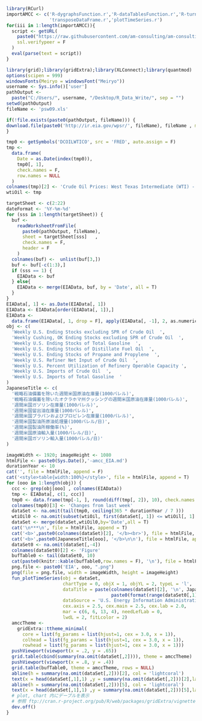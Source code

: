 ```r
library(RCurl)
importAMCC <- c('R-dygraphsFunction.r','R-dataTablesFunction.r','R-turningPoint.r',
                'transposeDataFrame.r','plotTimeSeries.r')
for(iii in 1:length(importAMCC)){
  script <- getURL(
    paste0("https://raw.githubusercontent.com/am-consulting/am-consulting.github.io/master/",importAMCC[iii]),
    ssl.verifypeer = F
  )
  eval(parse(text = script))
}
```

```r
library(grid);library(gridExtra);library(XLConnect);library(quantmod)
options(scipen = 999)
windowsFonts(Meiryo = windowsFont("Meiryo"))
username <- Sys.info()['user']
pathOutput <-
  paste("C:/Users/", username, "/Desktop/R_Data_Write/", sep = "")
setwd(pathOutput)
fileName <- 'psw09.xls'
```

```r
if(!file.exists(paste0(pathOutput, fileName))) {
download.file(paste0('http://ir.eia.gov/wpsr/', fileName), fileName , mode = "wb")
}
```

```r
tmp0 <- getSymbols('DCOILWTICO', src = 'FRED', auto.assign = F)
tmp <-
  data.frame(
    Date = as.Date(index(tmp0)),
    tmp0[, 1],
    check.names = F,
    row.names = NULL
  )
colnames(tmp)[2] <- 'Crude Oil Prices: West Texas Intermediate (WTI) - Cushing, Oklahoma(Dollars per Barrel)'
wtiOil <- tmp
```

```r
targetSheet <- c(2:22)
dateFormat <- '%Y-%m-%d'
for (sss in 1:length(targetSheet)) {
  buf <-
    readWorksheetFromFile(
      paste0(pathOutput, fileName),
      sheet = targetSheet[sss]   ,
      check.names = F,
      header = F
    )
  colnames(buf) <-  unlist(buf[3,])
  buf <- buf[-c(1:3),]
  if (sss == 1) {
    EIAData <- buf
  } else{
    EIAData <- merge(EIAData, buf, by = 'Date', all = T)
  }
}
EIAData[, 1] <- as.Date(EIAData[, 1])
EIAData <- EIAData[order(EIAData[, 1]),]
EIAData <-
  data.frame(EIAData[, 1, drop = F], apply(EIAData[, -1], 2, as.numeric), check.names = F)
obj <- c(
  'Weekly U.S. Ending Stocks excluding SPR of Crude Oil  ',
  'Weekly Cushing, OK Ending Stocks excluding SPR of Crude Oil  ',
  'Weekly U.S. Ending Stocks of Total Gasoline  ',
  'Weekly U.S. Ending Stocks of Distillate Fuel Oil  ',
  'Weekly U.S. Ending Stocks of Propane and Propylene  ',
  'Weekly U.S. Refiner Net Input of Crude Oil  ',
  'Weekly U.S. Percent Utilization of Refinery Operable Capacity ',
  'Weekly U.S. Imports of Crude Oil  ',
  'Weekly U.S. Imports of Total Gasoline  '
)
JapaneseTitle <- c(
  '戦略石油備蓄を除いた週間米国原油在庫量(1000バレル)',
  '戦略石油備蓄を除いたオクラホマ州クッシングの週間米国原油在庫量(1000バレル)',
  '週間米国ガソリン在庫量(1000バレル)',
  '週間米国留出油在庫量(1000バレル)',
  '週間米国プラパンおよびプロピレン在庫量(1000バレル)',
  '週間米国製油所原油処理量(1000バレル/日)',
  '週間米国製油所稼働率(%)',
  '週間米国原油輸入量(1000バレル/日)',
  '週間米国ガソリン輸入量(1000バレル/日)'
)
```

```r
imageWidth <- 1920; imageHeight <- 1080
htmlFile <- paste0(Sys.Date(),'-amcc_EIA.md')
durationYear <- 10
cat('', file = htmlFile, append = F)
cat('<style>table{width:100%}</style>', file = htmlFile, append = T)
for (ooo in 1:length(obj)) {
  ccc <- grep(obj[ooo] , colnames(EIAData))
  tmp <- EIAData[, c(1, ccc)]
  tmp0 <- data.frame(tmp[-1, ], round(diff(tmp[, 2]), 10), check.names = F)
  colnames(tmp0)[3] <- 'Changes from last week'
  dataSet <- na.omit(tail(tmp0, ceiling(365 * durationYear / 7 )))
  wtiOil0 <- na.omit(subset(wtiOil, first(dataSet[, 1]) <= wtiOil[, 1] & wtiOil[, 1] <= last(dataSet[, 1])))
  dataSet <- merge(dataSet,wtiOil0,by='Date',all = T)
  cat('\n***\n', file = htmlFile, append = T)
  cat('<b>',paste0(colnames(dataSet)[2], '</b><br>'), file = htmlFile, append = T)
  cat('<b>',paste0(JapaneseTitle[ooo], '</b>\n\n'), file = htmlFile, append = T)
  dataSet0 <- na.omit(dataSet[,-4])
  colnames(dataSet0)[2] <- 'Figure'
  bufTable0 <- tail(dataSet0, 10)
  cat(paste0(knitr::kable(bufTable0,row.names = F), '\n'), file = htmlFile, append = T)  
  png.file <- paste0('EIA', ooo, ".png")
  png(file = png.file, width = imageWidth, height = imageHeight)
  fun_plotTimeSeries(obj = dataSet,
                     chartType = 0, objX = 1, objYL = 2, typeL = 'l',
                     dataTitle = paste(colnames(dataSet)[2], '\n', JapaneseTitle[ooo], '\n',
                                       paste0(format(range(dataSet0[,1]),dateFormat), collapse = '~')),
                     dataSource = 'U.S. Energy Information Administration (EIA)',
                     cex.axis = 2.5, cex.main = 2.5, cex.lab = 2.0, 
                     mar = c(6, 6, 13, 4), needLefLab = 0,
                     lwdL = 2, fitLcolor = 2)
  amccTheme <- 
    gridExtra::ttheme_minimal(
      core = list(fg_params = list(hjust=1, cex = 3.0, x = 1)),
      colhead = list(fg_params = list(hjust=1, cex = 3.0, x = 1)),
      rowhead = list(fg_params = list(hjust=1, cex = 3.0, x = 1)))
  pushViewport(viewport(x = .2, y = .65))
  grid.table(cbind(summary(na.omit(dataSet[,2]))), theme = amccTheme)
  pushViewport(viewport(x = .8, y = .4))
  grid.table(bufTable0, theme = amccTheme, rows = NULL)
  abline(h = summary(na.omit(dataSet[,2]))[2], col = 'lightcoral')
  text(x = head(dataSet[,1],1) ,y = summary(na.omit(dataSet[,2]))[2],labels = '1st Qu.', pos = 4, cex = 3)
  abline(h = summary(na.omit(dataSet[,2]))[5], col = 'lightcoral')
  text(x = head(dataSet[,1],1) ,y = summary(na.omit(dataSet[,2]))[5],labels = '3rd Qu.', pos = 4, cex = 3)
  # plot, chart 内にデーブルを表示
  # 参照 ftp://cran.r-project.org/pub/R/web/packages/gridExtra/vignettes/tableGrob.html
  dev.off()
}
```
